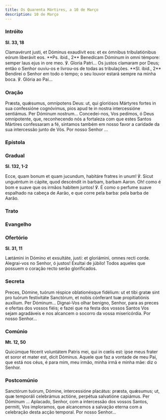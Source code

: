 ```yaml
---
title: Os Quarenta Mártires, a 10 de Março
description: 10 de Março
---
```


### Intróito

**Sl. 33, 18**

<div class="side-by-side not-content">
  <span>
    Clamavérunt justi, et Dóminus exaudívit eos: et ex ómnibus tribulatiónibus eórum liberávit eos.
    **Ps. ibid., 2** Benedícam Dóminum in omni témpore: semper laus ejus in ore meo. ℣. Gloria
    Patri...
  </span>
  <span>
    Os justos clamaram por Deus; então o Senhor ouviu-os e livrou-os de todas as tribulações. **Sl.
    ibid., 2** Bendirei o Senhor em todo o tempo; o seu louvor estará sempre na minha boca. ℣.
    Glória ao Pai...
  </span>
</div>

### Oração

<div class="side-by-side not-content">
  <span>
    Præsta, quǽsumus, omnípotens Deus: ut, qui gloriósos Mártyres fortes in sua confessióne
    cognóvimus, pios apud te in nostra intercessióne sentiámus. Per Dóminum nostrum...
  </span>
  <span>
    Concedei-nos, Vos pedimos, ó Deus omnipotente, que, reconhecendo nós a fortaleza com que estes
    Santos Mártires confessaram a fé, sintamos também em nosso favor a caridade da sua intercessão
    junto de Vós. Por nosso Senhor ...
  </span>
</div>

### Epístola


<LinkCard href="/missal/santos/01-10#epístola" title="S. S. Fabião e Sebastião, Márts" />

### Gradual

**Sl. 132, 1-2**

<div class="side-by-side not-content">
  <span>
    Ecce, quam bonum et quam jucundum, habitáre fratres in unum! ℣. Sicut unguéntum in cápite, quod
    descéndit in barbam, barbam Aaron.
  </span>
  <span>
    Oh! como é bom e suave que os irmãos habitem juntos! ℣. É como o perfume suave espalhado na
    cabeça de Aarão, e que corre pela barba: pela barba de Aarão.
  </span>
</div>

### Trato

<LinkCard href="/missal/comum/6muitosmartires1#trato" title="Muitos Mártires - Missa Intret in" />

### Evangelho

<LinkCard
  href="/missal/comum/6muitosmartires1#evangelho"
  title="Muitos Mártires - Missa Intret in"
/>

### Ofertório

**Sl. 31, 11**

<div class="side-by-side not-content">
  <span>Lætámini in Dómino et exsultáte, justi: et gloriámini, omnes recti corde.</span>
  <span>
    Alegrai-vos no Senhor, ó justos! Exultai de júbilo! Todos aqueles que possuem o coração recto
    serão glorificados.
  </span>
</div>

### Secreta

<div class="side-by-side not-content">
  <span>
    Preces, Dómine, tuórum réspice oblationésque fidélium: ut et tibi gratæ sint pro tuórum
    festivitáte Sanctórum, et nobis cónferant tuæ propitiatiónis auxílium. Per Dóminum...
  </span>
  <span>
    Dignai-Vos olhar benigno, Senhor, para as preces e ofertas dos vossos fiéis; e fazei que na
    festa dos vossos Santos Vos sejam agradáveis e nos alcancem o socorro da vossa misericórdia. Por
    nosso Senhor...
  </span>
</div>

### Comúnio

**Mt. 12, 50**

<div class="side-by-side not-content">
  <span>
    Quicúmque fécerit voluntátem Patris mei, qui in cœlis est: ipse meus frater et soror et mater
    est, dicit Dóminus.
  </span>
  <span>
    Aquele que faz a vontade de meu Pai, que está nos céus, é para mim, meu irmão, minha irmã e
    minha mãe: diz o Senhor.
  </span>
</div>

### Postcomúnio

<div class="side-by-side not-content">
  <span>
    Sanctórum tuórum, Dómine, intercessióne placátus: præsta, quǽsumus; ut, quæ temporáli celebrámus
    actióne, perpétua salvatióne capiámus. Per Dóminum ...
  </span>
  <span>
    Aplacado, Senhor, com a intercessão dos vossos Santos, permiti, Vos imploramos, que alcancemos a
    salvação eterna com a celebração desta acção temporal. Por nosso Senhor...
  </span>
</div>
